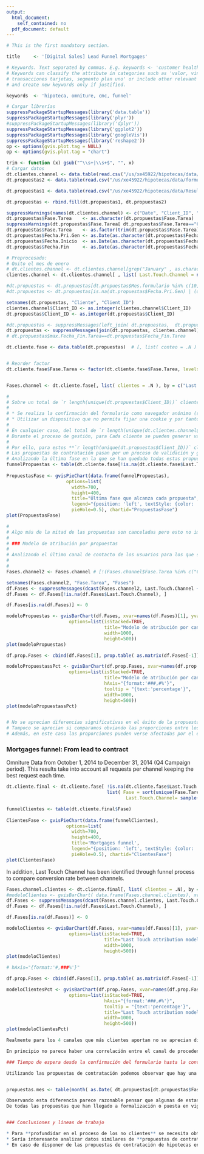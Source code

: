 ```yaml
---
output:
  html_document:
    self_contained: no
  pdf_document: default
---
```


```r
# This is the first mandatory section.

title     <- '[Digital Sales] Lead Funnel Mortgages'

# Keywords. Text separated by commas. E.g. keywords <- 'customer health, recibos' 
# Keywords can classify the attribute in categories such as 'valor, vinculación, digitalidad', describe used tables such as 'recibos, 
# transacciones tarjetas, segmento plan uno' or include other relevant info. Search keywords in the portal to find commonly used terms
# and create new keywords only if justified.

keywords  <- 'hipoteca, omniture, cmc, funnel'
```


```r
# Cargar librerías
suppressPackageStartupMessages(library('data.table'))
suppressPackageStartupMessages(library('plyr'))
#suppressPackageStartupMessages(library('dplyr'))
suppressPackageStartupMessages(library('ggplot2'))
suppressPackageStartupMessages(library('googleVis'))
suppressPackageStartupMessages(library('reshape2'))
op <- options(gvis.plot.tag = NULL)
op <- options(gvis.plot.tag = "chart")

trim <- function (x) gsub("^\\s+|\\s+$", "", x)
# Cargar datos
dt.clientes.channel <- data.table(read.csv("/us/xe45922/hipotecas/data/fin\ form\ last\ touch\ 0110-310115.csv" , header = TRUE ,sep=","))
dt.propuestas2 <- data.table(read.csv("/us/xe45922/hipotecas/data/formularios_propuestas.csv" , header = TRUE , sep=";"))

dt.propuestas1 <- data.table(read.csv("/us/xe45922/hipotecas/data/Resultado\ Formularios\ Hipotecas_20150514.csv" , header = TRUE , sep=";"))

dt.propuestas <- rbind.fill(dt.propuestas1, dt.propuestas2)

suppressWarnings(names(dt.clientes.channel) <- c("Date", "Client_ID", "Last.Touch.Channel"))
dt.propuestas$Fase.Tarea    <- as.character(dt.propuestas$Fase.Tarea)
suppressWarnings(dt.propuestas$Fase.Tarea[ dt.propuestas$Fase.Tarea=="Cancelaci?n"] <- "Cancelación")
dt.propuestas$Fase.Tarea    <- as.factor(trim(dt.propuestas$Fase.Tarea))
dt.propuestas$Fecha.Pri.Gen <- as.Date(as.character(dt.propuestas$Fecha.Pri.Gen), format = "%d/%m/%Y")
dt.propuestas$Fecha.Inicio  <- as.Date(as.character(dt.propuestas$Fecha.Inicio), format = "%d/%m/%Y")
dt.propuestas$Fecha.Fin     <- as.Date(as.character(dt.propuestas$Fecha.Fin), format = "%d/%m/%Y")
```


```r
# Preprocesado:
# Quito el mes de enero
# dt.clientes.channel <- dt.clientes.channel[grep("January" , as.character(dt.clientes.channel$Date), invert=TRUE), ]
clientes.channel <- dt.clientes.channel[ , list( Last.Touch.Channel = names(sort(table(Last.Touch.Channel), decreasing = TRUE)[1])) , by = Client_ID]

#dt.propuestas <- dt.propuestas[dt.propuestas$Mes.formulario %in% c(10,11,12) & as.character(dt.propuestas$TIPO_CLIENTE)=="Cliente", ]
#dt.propuestas <- dt.propuestas[is.na(dt.propuestas$Fecha.Pri.Gen) | (dt.propuestas$Fecha.Pri.Gen>="2014-10-01"), ]

setnames(dt.propuestas, "Cliente", "Client_ID")
clientes.channel$Client_ID <- as.integer(clientes.channel$Client_ID)
dt.propuestas$Client_ID <- as.integer(dt.propuestas$Client_ID)
```


```r

#dt.propuestas <- suppressMessages(left_join( dt.propuestas,  dt.propuestas[ , list( max.Fecha_Fin.Tarea = max(Fecha_Fin.Tarea) ) , by=Client_ID] ))
dt.propuestas <- suppressMessages(join(dt.propuestas, clientes.channel))
# dt.propuestas$max.Fecha_Fin.Tarea==dt.propuestas$Fecha_Fin.Tarea

dt.cliente.fase <- data.table(dt.propuestas)  # [, list( conteo = .N ) , by=c('Client_ID','Last.Touch.Channel','Fase.Tarea') ]


# Reorder factor
dt.cliente.fase$Fase.Tarea <- factor(dt.cliente.fase$Fase.Tarea, levels=c("Cancelación","Reestudio","Gen.Propuesta","Sanc.Riesgo","Sanc.Precio","Formalizacion","Puesta en Vigor"))


Fases.channel <- dt.cliente.fase[, list( clientes = .N ), by = c("Last.Touch.Channel", "Fase.Tarea")][order(Last.Touch.Channel, Fase.Tarea)]
```


```r
# 
# Sobre un total de `r length(unique(dt.propuestas$Client_ID))` clientes que han realizado propuestas hay `r length(unique(dt.cliente.fase[is.na(dt.cliente.fase$Last.Touch.Channel), ]$Client_ID))` casos donde no se ha podido identificar el último canal de contacto porque no cruzan con el fichero de navegación de Omniture. Los posibles motivos por los que no se consigue identificar el 100% de los casos son: 
# 
# * Se realiza la confirmación del formulario como navegador anónimo (sin logarse en ningún momento)
# * Utilizar un dispositivo que no permita fijar una cookie y por tanto no quede constancia en Omniture. 
# 
# En cualquier caso, del total de `r length(unique(dt.clientes.channel$Client_ID))` tenemos un **`r paste(round(length(unique(dt.cliente.fase[!is.na(dt.cliente.fase$Last.Touch.Channel), ]$Client_ID))/length(unique(dt.clientes.channel$Client_ID))*100,1), "%")` que se convierten en propuestas de contratación**. 
# Durante el proceso de gestión, para Cada cliente se pueden generar varias propuestas de contratación. 
# 
# Por ello, para estos **`r length(unique(dt.propuestas$Client_ID))` clientes se han generado `r sum(table(dt.cliente.fase$Fase.Tarea))` propuestas**. 
# Las propuestas de contratación pasan por un proceso de validación y gestión con diferentes etapas. 
# Analizando la última fase en la que se han quedado todas estas propuestas recibidas obtenemos la siguiente distribución: 
funnelPropuestas <- table(dt.cliente.fase[!is.na(dt.cliente.fase$Last.Touch.Channel), ]$Fase.Tarea)
 
PropuestasFase <- gvisPieChart(data.frame(funnelPropuestas), 
                      options=list(
                        width=700,
                        height=400,
                        title="Última fase que alcanza cada propuesta",
                        legend="{position: 'left', textStyle: {color: 'blue', fontSize: 12}}",
                        pieHole=0.5), chartid="PropuestasFase")
plot(PropuestasFase)

```


```r

# 
# Algo más de la mitad de las propuestas son canceladas pero esto no implica necesariamente que el cliente abandone el proceso de contratación. Pueden generarse otras propuestas para el mismo cliente con diferente resultado. 
# 
# ### Modelo de atribución por propuestas
# 
# Analizando el último canal de contacto de los usuarios para los que se ha generado cada una de las propuestas, tanto por volumen como porcentaje sobre el total de propuestas por cada canal: 
#   
#   
Fases.channel2 <- Fases.channel # [!(Fases.channel$Fase.Tarea %in% c("Cancelación", "Reestudio")), ]

setnames(Fases.channel2, "Fase.Tarea", "Fases")
df.Fases <- suppressMessages(dcast(Fases.channel2, Last.Touch.Channel ~ Fases))
df.Fases <- df.Fases[!is.na(df.Fases$Last.Touch.Channel), ]

df.Fases[is.na(df.Fases)] <- 0

modeloPropuestas <- gvisBarChart(df.Fases, xvar=names(df.Fases)[1], yvar=names(df.Fases)[-1], 
                       options=list(isStacked=TRUE,
                                    title="Modelo de atribución por canal para cada propuesta",
                                    width=1000,
                                    height=500))
plot(modeloPropuestas)

```

```r
df.prop.Fases <- cbind(df.Fases[1], prop.table( as.matrix(df.Fases[-1]) , margin = 1))

modeloPropuestassPct <- gvisBarChart(df.prop.Fases, xvar=names(df.prop.Fases)[1], yvar=names(df.prop.Fases)[-1], 
                       options=list(isStacked=TRUE,
                                    title="Modelo de atribución por canal para cada propuesta",
                                    hAxis="{format:'###,#%'}",
                                    tooltip = "{text:'percentage'}",
                                    width=1000,
                                    height=500))
plot(modeloPropuestassPct)


# No se aprecian diferencias significativas en el éxito de la propuesta entre los distintos canales de contacto.
# Tampoco se aprecian si comparamos obviando las proporciones entre los canales (salvo los casos donde la muestra es muy reducida). 
# Además, en este caso las proporciones pueden verse afectadas por el echo de que unos clientes generan más propuestas que otros. Podemos hacer el mismo análisis a nivel de cliente en lugar de a nivel de propuesta. 

```


### Mortgages funnel: From lead to contract


Omniture Data from October 1, 2014 to December 31, 2014 (Q4 Campaign period).
This results take into account all requests per channel keeping the best request each time.

```r

dt.cliente.final <- dt.cliente.fase[ !is.na(dt.cliente.fase$Last.Touch.Channel), 
                                     list( Fase = sort(unique(Fase.Tarea),decreasing=TRUE)[1], 
                                            Last.Touch.Channel= sample(Last.Touch.Channel,1) ) , by = Client_ID]

funnelClientes <- table(dt.cliente.final$Fase)
 
ClientesFase <- gvisPieChart(data.frame(funnelClientes), 
                      options=list(
                        width=700,
                        height=400,
                        title='Mortgages funnel',
                        legend="{position: 'left', textStyle: {color: 'blue', fontSize: 12}}",
                        pieHole=0.5), chartid="ClientesFase")
plot(ClientesFase)

```

In addition, Last Touch Channel has been identified through funnel process to compare conversion rate between channels. 

```r

Fases.channel.clientes <- dt.cliente.final[, list( clientes = .N), by = c("Last.Touch.Channel","Fase"),][order(Last.Touch.Channel,Fase)]
#modeloClientes <- gvisBarChart( data.frame(Fases.channel.clientes), xvar = "clientes", yvar = "Last.Touch.Channel", options = list(), chartid="FasesChannelClientes")
df.Fases <- suppressMessages(dcast(Fases.channel.clientes, Last.Touch.Channel ~ Fase))
df.Fases <- df.Fases[!is.na(df.Fases$Last.Touch.Channel), ]

df.Fases[is.na(df.Fases)] <- 0

modeloClientes <- gvisBarChart(df.Fases, xvar=names(df.Fases)[1], yvar=names(df.Fases)[-1], 
                       options=list(isStacked=TRUE,
                                    title="Last Touch attribution model per channel. Mortgages funnel",
                                    width=1000,
                                    height=500))
plot(modeloClientes)

# hAxis="{format:'#,###%'}"

df.prop.Fases <- cbind(df.Fases[1], prop.table( as.matrix(df.Fases[-1]) , margin = 1))

modeloClientesPct <- gvisBarChart(df.prop.Fases, xvar=names(df.prop.Fases)[1], yvar=names(df.prop.Fases)[-1], 
                       options=list(isStacked=TRUE,
                                    hAxis="{format:'###,#%'}",
                                    tooltip = "{text:'percentage'}",
                                    title="Last Touch attribution model per channel. Mortgages funnel",
                                    width=1000,
                                    height=500))
plot(modeloClientesPct)


```

```r
Realmente para los 4 canales que más clientes aportan no se aprecian diferencias significativas. De hecho si sumamos los porcentajes de clientes en formalización y Puesta en Vigor los resultados son prácticamente idénticos. Podría parecer que SEM es el canal con el que mejores tasas de éxito se obtienen, pero hay que tener en cuenta que la muestra que queda es únicamente de 13 clientes. 

En principio no parece haber una correlación entre el canal de procedencia del cliente y el éxito de las propuestas. 

### Tiempo de espera desde la confirmación del formulario hasta la contratación

Utilizando las propuestas de contratación podemos observar que hay una diferencia considerable entre la fecha de confirmación del formulario y la fecha de resolución de la propuesta cuando ésta está en "Formalización" o "Puesta en Vigor". La diferencia en tal caso es de una media de **`r paste(round(mean(as.Date(dt.propuestas[dt.propuestas$Fase.Tarea %in% c("Formalizacion", "Puesta en Vigor"),]$Fecha_Fin.Tarea, format="%d/%m/%Y") - as.Date(dt.propuestas[dt.propuestas$Fase.Tarea  %in% c("Formalizacion", "Puesta en Vigor"),]$mi_fecha, format="%d/%m/%Y")  ))) ` días**.


propuestas.mes <- table(month( as.Date( dt.propuestas[dt.propuestas$Fase.Tarea %in% c("Formalizacion", "Puesta en Vigor"),]$mi_fecha , format="%d/%m/%Y")))

Observando esta diferencia parece razonable pensar que algunas de estas propuestas más recientes todavía no han podido llegar a hacerse efectivas. 
De todas las propuestas que han llegado a formalización o puesta en vigor, la mayoría corresponden a octubre y noviembre (`r propuestas.mes[1]` y `r propuestas.mes[2]` respectivamente) mientras que en **diciembre solo hay `r propuestas.mes[3]`**. Es posible que estas últimas todavía no les haya dado tiempo a llegar a una etapa de contratación. Además, este hecho concuerda con que hay un porcentaje elevado de clientes que todavía están en fase de propuesta generada.


### Conclusiones y líneas de trabajo

* Para **profundidar en el proceso de los no clientes** se necesita obtener la asociación entre el código de cliente que se genera durante el proceso y la cookie con la que se realiza la navegación. 
* Sería interesante analizar datos similares de **propuestas de contratación de hipotecas en oficinas** y poder hacer la comparación con los clientes procedentes de la Net. 
* En caso de disponer de las propuestas de contratación de hipotecas en oficinas se podría profundizar en analizar el fenómeno del **Online to Store**. Cruzando la navegación de aquellos clientes que contratan en oficina pero que navegan por contenido de la web relacionado con hipotecas, usan del simulador, calculadora, etc. De aquí podría extraerse algún tipo de influencia o atribución del canal digital sobre las ventas en oficina. 


```